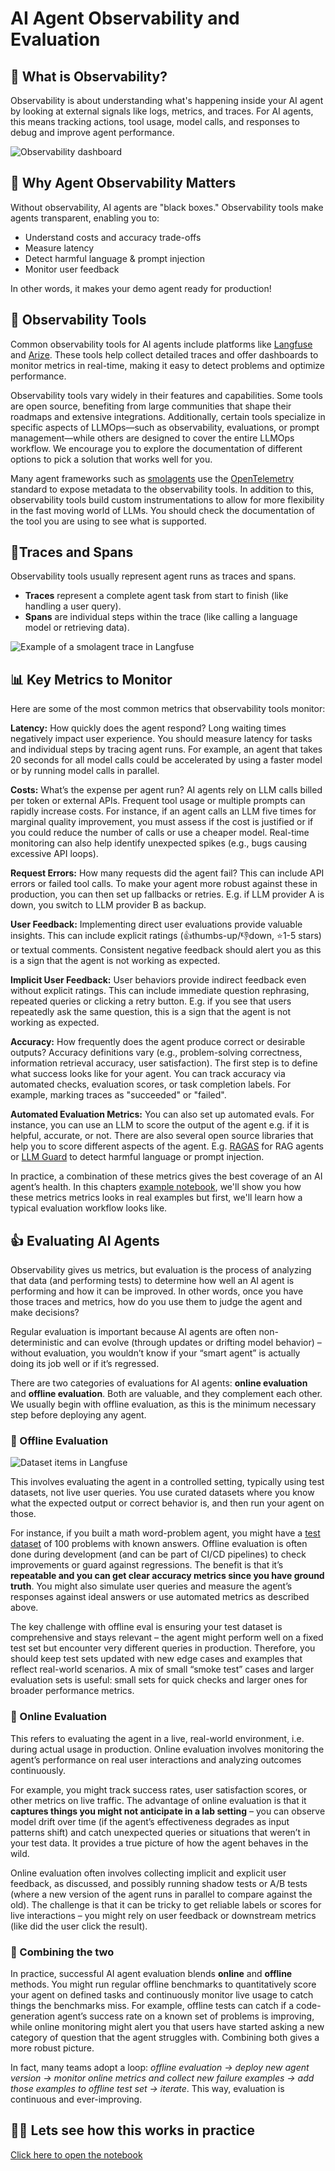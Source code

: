 # AI Agent Observability and Evaluation

## 🔎 What is Observability?

Observability is about understanding what's happening inside your AI agent by looking at external signals like logs, metrics, and traces. For AI agents, this means tracking actions, tool usage, model calls, and responses to debug and improve agent performance.

![Observability dashboard](https://huggingface.co/datasets/agents-course/course-images/resolve/main/en/bonus-unit2/langfuse-dashboard.png)

## 🔭 Why Agent Observability Matters

Without observability, AI agents are "black boxes." Observability tools make agents transparent, enabling you to:

- Understand costs and accuracy trade-offs
- Measure latency
- Detect harmful language & prompt injection
- Monitor user feedback

In other words, it makes your demo agent ready for production!

## 🔨 Observability Tools

Common observability tools for AI agents include platforms like [Langfuse](https://langfuse.com) and [Arize](https://www.arize.com). These tools help collect detailed traces and offer dashboards to monitor metrics in real-time, making it easy to detect problems and optimize performance.

Observability tools vary widely in their features and capabilities. Some tools are open source, benefiting from large communities that shape their roadmaps and extensive integrations. Additionally, certain tools specialize in specific aspects of LLMOps—such as observability, evaluations, or prompt management—while others are designed to cover the entire LLMOps workflow. We encourage you to explore the documentation of different options to pick a solution that works well for you.

Many agent frameworks such as [smolagents](https://smolagents.com) use the [OpenTelemetry](https://opentelemetry.io/docs/) standard to expose metadata to the observability tools. In addition to this, observability tools build custom instrumentations to allow for more flexibility in the fast moving world of LLMs. You should check the documentation of the tool you are using to see what is supported.

## 🔬Traces and Spans

Observability tools usually represent agent runs as traces and spans.

- **Traces** represent a complete agent task from start to finish (like handling a user query).
- **Spans** are individual steps within the trace (like calling a language model or retrieving data).

![Example of a smolagent trace in Langfuse](https://huggingface.co/datasets/agents-course/course-images/resolve/main/en/bonus-unit2/trace-tree.png)

## 📊 Key Metrics to Monitor

Here are some of the most common metrics that observability tools monitor:

**Latency:** How quickly does the agent respond? Long waiting times negatively impact user experience. You should measure latency for tasks and individual steps by tracing agent runs. For example, an agent that takes 20 seconds for all model calls could be accelerated by using a faster model or by running model calls in parallel.

**Costs:** What’s the expense per agent run? AI agents rely on LLM calls billed per token or external APIs. Frequent tool usage or multiple prompts can rapidly increase costs. For instance, if an agent calls an LLM five times for marginal quality improvement, you must assess if the cost is justified or if you could reduce the number of calls or use a cheaper model. Real-time monitoring can also help identify unexpected spikes (e.g., bugs causing excessive API loops).

**Request Errors:** How many requests did the agent fail? This can include API errors or failed tool calls. To make your agent more robust against these in production, you can then set up fallbacks or retries. E.g. if LLM provider A is down, you switch to LLM provider B as backup.

**User Feedback:** Implementing direct user evaluations provide valuable insights. This can include explicit ratings (👍thumbs-up/👎down, ⭐1-5 stars) or textual comments. Consistent negative feedback should alert you as this is a sign that the agent is not working as expected. 

**Implicit User Feedback:** User behaviors provide indirect feedback even without explicit ratings. This can include immediate question rephrasing, repeated queries or clicking a retry button. E.g. if you see that users repeatedly ask the same question, this is a sign that the agent is not working as expected.

**Accuracy:** How frequently does the agent produce correct or desirable outputs? Accuracy definitions vary (e.g., problem-solving correctness, information retrieval accuracy, user satisfaction). The first step is to define what success looks like for your agent. You can track accuracy via automated checks, evaluation scores, or task completion labels. For example, marking traces as "succeeded" or "failed". 

**Automated Evaluation Metrics:** You can also set up automated evals. For instance, you can use an LLM to score the output of the agent e.g. if it is helpful, accurate, or not. There are also several open source libraries that help you to score different aspects of the agent. E.g. [RAGAS](https://docs.ragas.io/) for RAG agents or [LLM Guard](https://llm-guard.com/) to detect harmful language or prompt injection. 

In practice, a combination of these metrics gives the best coverage of an AI agent’s health. In this chapters [example notebook](notebooks/bonus-unit2/monitoring-and-evaluating-agents.ipynb), we'll show you how these metrics metrics looks in real examples but first, we'll learn how a typical evaluation workflow looks like.

## 👍 Evaluating AI Agents

Observability gives us metrics, but evaluation is the process of analyzing that data (and performing tests) to determine how well an AI agent is performing and how it can be improved. In other words, once you have those traces and metrics, how do you use them to judge the agent and make decisions? 

Regular evaluation is important because AI agents are often non-deterministic and can evolve (through updates or drifting model behavior) – without evaluation, you wouldn’t know if your “smart agent” is actually doing its job well or if it’s regressed.

There are two categories of evaluations for AI agents: **online evaluation** and **offline evaluation**. Both are valuable, and they complement each other. We usually begin with offline evaluation, as this is the minimum necessary step before deploying any agent.

### 🥷 Offline Evaluation

![Dataset items in Langfuse](https://huggingface.co/datasets/agents-course/course-images/resolve/main/en/bonus-unit2/example-dataset.png)

This involves evaluating the agent in a controlled setting, typically using test datasets, not live user queries. You use curated datasets where you know what the expected output or correct behavior is, and then run your agent on those. 

For instance, if you built a math word-problem agent, you might have a [test dataset](https://huggingface.co/datasets/gsm8k) of 100 problems with known answers. Offline evaluation is often done during development (and can be part of CI/CD pipelines) to check improvements or guard against regressions. The benefit is that it’s **repeatable and you can get clear accuracy metrics since you have ground truth**. You might also simulate user queries and measure the agent’s responses against ideal answers or use automated metrics as described above. 

The key challenge with offline eval is ensuring your test dataset is comprehensive and stays relevant – the agent might perform well on a fixed test set but encounter very different queries in production. Therefore, you should keep test sets updated with new edge cases and examples that reflect real-world scenarios​. A mix of small “smoke test” cases and larger evaluation sets is useful: small sets for quick checks and larger ones for broader performance metrics​.

### 🔄 Online Evaluation 

This refers to evaluating the agent in a live, real-world environment, i.e. during actual usage in production. Online evaluation involves monitoring the agent’s performance on real user interactions and analyzing outcomes continuously. 

For example, you might track success rates, user satisfaction scores, or other metrics on live traffic. The advantage of online evaluation is that it **captures things you might not anticipate in a lab setting** – you can observe model drift over time (if the agent’s effectiveness degrades as input patterns shift) and catch unexpected queries or situations that weren’t in your test data​. It provides a true picture of how the agent behaves in the wild. 

Online evaluation often involves collecting implicit and explicit user feedback, as discussed, and possibly running shadow tests or A/B tests (where a new version of the agent runs in parallel to compare against the old). The challenge is that it can be tricky to get reliable labels or scores for live interactions – you might rely on user feedback or downstream metrics (like did the user click the result). 

### 🤝 Combining the two

In practice, successful AI agent evaluation blends **online** and **offline** methods​. You might run regular offline benchmarks to quantitatively score your agent on defined tasks and continuously monitor live usage to catch things the benchmarks miss. For example, offline tests can catch if a code-generation agent’s success rate on a known set of problems is improving, while online monitoring might alert you that users have started asking a new category of question that the agent struggles with. Combining both gives a more robust picture. 

In fact, many teams adopt a loop: _offline evaluation → deploy new agent version → monitor online metrics and collect new failure examples → add those examples to offline test set → iterate_. This way, evaluation is continuous and ever-improving.

## 🧑‍💻 Lets see how this works in practice

[Click here to open the notebook](notebooks/bonus-unit2/monitoring-and-evaluating-agents.ipynb)


